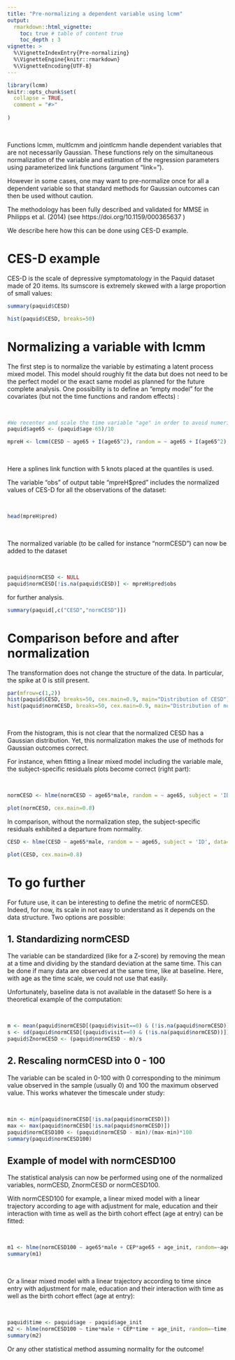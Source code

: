 ```yaml
---
title: "Pre-normalizing a dependent variable using lcmm"
output: 
  rmarkdown::html_vignette:
    toc: true # table of content true
    toc_depth : 3  
vignette: >
  %\VignetteIndexEntry{Pre-normalizing}
  %\VignetteEngine{knitr::rmarkdown}
  %\VignetteEncoding{UTF-8}
---
```



```r
library(lcmm)
knitr::opts_chunk$set(
  collapse = TRUE,
  comment = "#>"
  
)
```
&nbsp;

Functions lcmm, multlcmm and jointlcmm handle dependent variables that are not necessarily Gaussian. These functions rely on the simultaneous normalization of the variable and estimation of the regression parameters using parameterized link functions (argument "link=").

However in some cases, one may want to pre-normalize once for all a dependent variable so that standard methods for Gaussian outcomes can then be used without caution. 

The methodology has been fully described and validated for MMSE in Philipps et al. (2014) (see https://doi.org/10.1159/000365637
)

We describe here how this can be done using CES-D example. 


# CES-D example

CES-D is the scale of depressive symptomatology in the Paquid dataset made of 20 items. Its sumscore is extremely skewed with a large proportion of small values: 

```r
summary(paquid$CESD)
```

```r
hist(paquid$CESD, breaks=50)
```

# Normalizing a variable with lcmm

The first step is to normalize the variable by estimating a latent process mixed model. 
This model should roughly fit the data but does not need to be the perfect model or the exact same model as planned for the future complete analysis. One possibility is to define an "empty model" for the covariates (but not the time functions and random effects) :

&nbsp;

```r
#We recenter and scale the time variable "age" in order to avoid numerical problems
paquid$age65 <- (paquid$age-65)/10
```

```r
mpreH <- lcmm(CESD ~ age65 + I(age65^2), random = ~ age65 + I(age65^2), subject = 'ID', data=paquid, link = '5-quant-splines') 
```
&nbsp;

Here a splines link function with 5 knots placed at the quantiles is used. 

The variable "obs" of output table "mpreH$pred" includes the normalized values of CES-D for all the observations of the dataset: 

&nbsp;

```r
head(mpreH$pred)
```

&nbsp;

The normalized variable (to be called for instance "normCESD") can now be added to the dataset 

&nbsp;

```r
paquid$normCESD <- NULL 
paquid$normCESD[!is.na(paquid$CESD)] <- mpreH$pred$obs
```

for further analysis.

```r
summary(paquid[,c("CESD","normCESD")])
```


# Comparison before and after normalization

The transformation does not change the structure of the data. In particular, the spike at 0 is still present. 

```r
par(mfrow=c(1,2))
hist(paquid$CESD, breaks=50, cex.main=0.9, main="Distribution of CESD")
hist(paquid$normCESD, breaks=50, cex.main=0.9, main="Distribution of normCESD") 
```

&nbsp;

From the histogram, this is not clear that the normalized CESD has a Gaussian distribution. Yet, this normalization makes the use of methods for Gaussian outcomes correct. 

For instance, when fitting a linear mixed model including the variable male, the subject-specific residuals plots become correct (right part): 

&nbsp;

```r
normCESD <- hlme(normCESD ~ age65*male, random = ~ age65, subject = 'ID', data=paquid)
```
```r
plot(normCESD, cex.main=0.8)
```

In comparison, without the normalization step, the subject-specific residuals exhibited a departure from normality. 

```r
CESD <- hlme(CESD ~ age65*male, random = ~ age65, subject = 'ID', data=paquid)
```
```r
plot(CESD, cex.main=0.8)
```

# To go further  

For future use, it can be interesting to define the metric of normCESD. Indeed, for now, its scale in not easy to understand as it depends on the data structure. Two options are possible:  

## 1. Standardizing normCESD 

The variable can be standardized (like for a Z-score) by removing the mean at a time and dividing by the standard deviation at the same time. This can be done if many data are observed at the same time, like at baseline. Here, with age as the time scale, we could not use that easily.  

Unfortunately, baseline data is not available in the dataset! So here is a theoretical example of the computation:

&nbsp;

```r
m <- mean(paquid$normCESD[(paquid$visit==0) & (!is.na(paquid$normCESD))])
s <- sd(paquid$normCESD[(paquid$visit==0) & (!is.na(paquid$normCESD))])
paquid$ZnormCESD <- (paquid$normCESD - m)/s
```

## 2. Rescaling normCESD into 0 - 100 

The variable can be scaled in 0-100 with 0 corresponding to the minimum value observed in the sample (usually 0) and 100 the maximum observed value. This works whatever the timescale under study:

&nbsp;

```r
min <- min(paquid$normCESD[!is.na(paquid$normCESD)])
max <- max(paquid$normCESD[!is.na(paquid$normCESD)])
paquid$normCESD100 <- (paquid$normCESD - min)/(max-min)*100
summary(paquid$normCESD100)
```

## Example of model with normCESD100

The statistical analysis can now be performed using one of the normalized variables, normCESD, ZnormCESD or normCESD100. 

With normCESD100 for example, a linear mixed model with a linear trajectory according to age with adjustment for male, education and their interaction with time as well as the birth cohort effect (age at entry) can be fitted: 

&nbsp;

```r
m1 <- hlme(normCESD100 ~ age65*male + CEP*age65 + age_init, random=~age65, subject='ID',data=paquid)
summary(m1)
``` 

&nbsp;

Or a linear mixed model with a linear trajectory according to time since entry with adjustment for male, education and their interaction with time as well as the birth cohort effect (age at entry):

&nbsp;

```r
paquid$time <- paquid$age - paquid$age_init
m2 <- hlme(normCESD100 ~ time*male + CEP*time + age_init, random=~time, subject='ID', data=paquid)
summary(m2)
```

Or any other statistical method assuming normality for the outcome!


